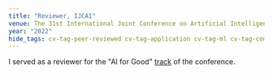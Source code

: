 ```yaml
---
title: "Reviewer, IJCAI"
venue: The 31st International Joint Conference on Artificial Intelligence (IJCAI)
year: "2022"
hide_tags: cv-tag-peer-reviewed cv-tag-application cv-tag-ml cv-tag-compsust cv-tag-conference cv-tag-ethics cv-tag-safety
---
```

I served as a reviewer for the \"AI for Good\" [track](https://ijcai-22.org/calls-ai-for-good/) of the conference.
